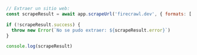 ```js Node
// Extraer un sitio web:
const scrapeResult = await app.scrapeUrl('firecrawl.dev', { formats: ['markdown', 'html'] });

if (!scrapeResult.success) {
  throw new Error(`No se pudo extraer: ${scrapeResult.error}`)
}

console.log(scrapeResult)
```
